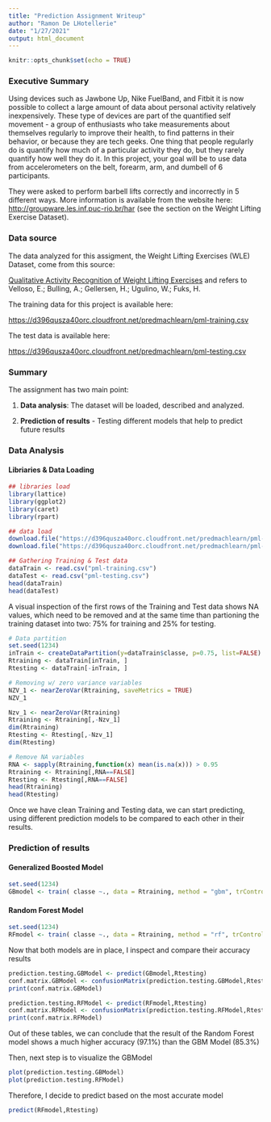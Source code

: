 ```yaml
---
title: "Prediction Assignment Writeup"
author: "Ramon De LHotellerie"
date: "1/27/2021"
output: html_document
---
```


```r
knitr::opts_chunk$set(echo = TRUE)
```

### Executive Summary

Using devices such as Jawbone Up, Nike FuelBand, and Fitbit it is now possible to collect a large amount of data about personal activity relatively inexpensively. These type of devices are part of the quantified self movement - a group of enthusiasts who take measurements about themselves regularly to improve their health, to find patterns in their behavior, or because they are tech geeks. One thing that people regularly do is quantify how much of a particular activity they do, but they rarely quantify how well they do it. In this project, your goal will be to use data from accelerometers on the belt, forearm, arm, and dumbell of 6 participants. 

They were asked to perform barbell lifts correctly and incorrectly in 5 different ways. More information is available from the website here:
[http://groupware.les.inf.puc-rio.br/har](http://groupware.les.inf.puc-rio.br/har) (see the section on the Weight Lifting Exercise Dataset).

### Data source

The data analyzed for this assigment, the Weight Lifting Exercises (WLE) Dataset, come from this source: 

[Qualitative Activity Recognition of Weight Lifting Exercises](http://groupware.les.inf.puc-rio.br/har) and refers to Velloso, E.; Bulling, A.; Gellersen, H.; Ugulino, W.; Fuks, H.

The training data for this project is available here:

[https://d396qusza40orc.cloudfront.net/predmachlearn/pml-training.csv](https://d396qusza40orc.cloudfront.net/predmachlearn/pml-training.csv)

The test data is available here:

[https://d396qusza40orc.cloudfront.net/predmachlearn/pml-testing.csv](https://d396qusza40orc.cloudfront.net/predmachlearn/pml-testing.csv)

### Summary

The assignment has two main point:

1. **Data analysis**: The dataset will be loaded, described and analyzed.

2. **Prediction of results** - Testing different models that help to predict future results

### Data Analysis

#### Libriaries & Data Loading

```r
## libraries load
library(lattice)
library(ggplot2)
library(caret)
library(rpart)
```

```r
## data load
download.file("https://d396qusza40orc.cloudfront.net/predmachlearn/pml-training.csv", dest="pml-training.csv", mode="wb")
download.file("https://d396qusza40orc.cloudfront.net/predmachlearn/pml-testing.csv", dest="pml-testing.csv", mode="wb")
```

```r
## Gathering Training & Test data
dataTrain <- read.csv("pml-training.csv")
dataTest <- read.csv("pml-testing.csv")
head(dataTrain)
head(dataTest)
```

A visual inspection of the first rows of the Training and Test data shows NA values, which need to be removed and at the same time than partioning the training dataset into two: 75% for training and 25% for testing.

```r
# Data partition
set.seed(1234)
inTrain <- createDataPartition(y=dataTrain$classe, p=0.75, list=FALSE)
Rtraining <- dataTrain[inTrain, ]
Rtesting <- dataTrain[-inTrain, ]
```

```r
# Removing w/ zero variance variables
NZV_1 <- nearZeroVar(Rtraining, saveMetrics = TRUE)
NZV_1

Nzv_1 <- nearZeroVar(Rtraining)
Rtraining <- Rtraining[,-Nzv_1]
dim(Rtraining)
Rtesting <- Rtesting[,-Nzv_1]
dim(Rtesting)
```

```r
# Remove NA variables
RNA <- sapply(Rtraining,function(x) mean(is.na(x))) > 0.95
Rtraining <- Rtraining[,RNA==FALSE]
Rtesting <- Rtesting[,RNA==FALSE]
head(Rtraining)
head(Rtesting)
```

Once we have clean Training and Testing data, we can start predicting, using different prediction models to be compared to each other in their results.

### Prediction of results

#### Generalized Boosted Model

```r
set.seed(1234)
GBmodel <- train( classe ~., data = Rtraining, method = "gbm", trControl = trainControl(method="repeatedcv",number = 5,repeats = 1), verbose = FALSE)
```

#### Random Forest Model

```r
set.seed(1234)
RFmodel <- train( classe ~., data = Rtraining, method = "rf", trControl = trainControl(method="repeatedcv",number = 5,repeats = 1), verbose = FALSE)
```

Now that both models are in place, I inspect and compare their accuracy results

```r
prediction.testing.GBModel <- predict(GBmodel,Rtesting)
conf.matrix.GBModel <- confusionMatrix(prediction.testing.GBModel,Rtesting$classe)
print(conf.matrix.GBModel)
```

```r
prediction.testing.RFModel <- predict(RFmodel,Rtesting)
conf.matrix.RFModel <- confusionMatrix(prediction.testing.RFModel,Rtesting$classe)
print(conf.matrix.RFModel)
```

Out of these tables, we can conclude that the result of the Random Forest model shows a much higher accuracy (97.1%) than the GBM Model (85.3%)

Then, next step is to visualize the GBModel

```r
plot(prediction.testing.GBModel)
plot(prediction.testing.RFModel)
```

Therefore, I decide to predict based on the most accurate model 

```r
predict(RFmodel,Rtesting)
```